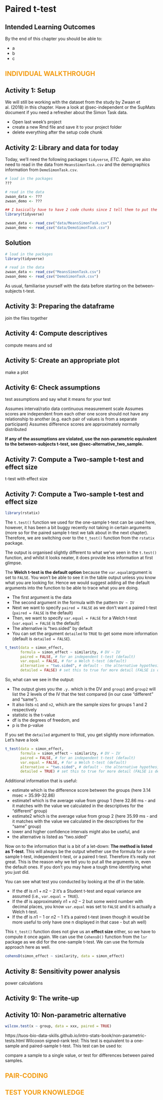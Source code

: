 # Paired t-test {#sec-within}

## Intended Learning Outcomes {.unnumbered}

By the end of this chapter you should be able to:

-   a
-   b
-   c


## [Individual Walkthrough]{style="color: #F39C12; text-transform: uppercase;"} {.unnumbered}

## Activity 1: Setup

We will still be working with the dataset from the study by Zwaan et al. (2018) in this chapter. Have a look at @sec-independent or the SupMats document if you need a refresher about the Simon Task data.

* Open last week's project
* create a new Rmd file and save it to your project folder
* delete everything after the setup code chunk 



## Activity 2: Library and data for today

Today, we'll need the following packages `tidyverse`, *ETC*. Again, we also need to read in the data from `MeansSimonTask.csv` and the demographics information from `DemoSimonTask.csv`.


```r
# load in the packages
???

# read in the data
zwaan_data <- ???
zwaan_demo <- ???
```


```r
## I basically have to have 2 code chunks since I tell them to put the data files next to the project, and mine are in a separate folder called data - unless I'll turn this into a fixed path
library(tidyverse)

zwaan_data <- read_csv("data/MeansSimonTask.csv")
zwaan_demo <- read_csv("data/DemoSimonTask.csv")
```




::: {.callout-caution collapse="true" icon="false"} 

## Solution 

```r
# load in the packages
library(tidyverse)

# read in the data
zwaan_data <- read_csv("MeansSimonTask.csv")
zwaan_demo <- read_csv("DemoSimonTask.csv")
```

:::


As usual, familiarise yourself with the data before starting on the between-subjects t-test.


## Activity 3: Preparing the dataframe

join the files together

## Activity 4: Compute descriptives

compute means and sd

## Activity 5: Create an appropriate plot

make a plot


## Activity 6: Check assumptions

test assumptions and say what it means for your test


Assumes interval/ratio data
 continuous measurement scale
 Assumes scores are independent from each other
 one score should not have any relationship to another (e.g. each pair of values is from a separate participant)
 Assumes difference scores are approximately normally distributed



**If any of the assumptions are violated, use the non-parametric equivalent to the between-subjects t-test, see @sec-alternative_two_sample.**

## Activity 7: Compute a Two-sample t-test and effect size
t-test with effect size


## Activity 7: Compute a Two-sample t-test and effect size

```r
library(rstatix)
```

The `t.test()` function we used for the one-sample t-test can be used here, however, it has been a bit buggy recently not taking in certain arguments (more so for the paired sample t-test we talk about in the next chapter). Therefore, we are switching over to the `t_test()` function from the `rstatix` package.

The output is organised slightly different to what we've seen in the `t.test()` function, and whilst it looks neater, it does provide less information at first glimpse.

The **Welch t-test is the default option** because the `var.equal`argument is set to `FALSE`. You won't be able to see it in the table output unless you know what you are looking for. Hence we would suggest adding all the default arguments into the function to be able to trace what you are doing.

* The first argument is the data
* The second argument in the formula with the pattern `DV ~ IV`
* Next we want to specify `paired = FALSE` as we don't want a paired t-test (`paired = FALSE` is the default)
* Then, we want to specify `var.equal = FALSE` for a Welch t-test (`var.equal = FALSE` is the default)
* The alternative is "two.sided" by default
* You can set the argument `detailed` to `TRUE` to get some more information (default is `detailed = FALSE`).



```r
t_test(data = simon_effect, 
       formula = simon_effect ~ similarity, # DV ~ IV
       paired = FALSE, # for an independent t-test (default)
       var.equal = FALSE, # for a Welch t-test (default)
       alternative = "two.sided", # default - the alternative hypothesis is non-directional
       detailed = FALSE) # set this to true for more detail (FALSE is default)
```

So, what can we see in the output:

* The output gives you the `.y.` which is the DV and `group1` and `group2` will list the 2 levels of the IV that the test compared (in our case "different" and "same").
* It also lists `n1` and `n2`, which are the sample sizes for groups 1 and 2 respectively
* statistic is the t-value
* df is the degrees of freedom, and
* p is the p-value

If you set the `detailed` argument to `TRUE`, you get slightly more information. Let's have a look

```r
t_test(data = simon_effect, 
       formula = simon_effect ~ similarity, # DV ~ IV
       paired = FALSE, # for an independent t-test (default)
       var.equal = FALSE, # for a Welch t-test (default)
       alternative = "two.sided", # default - the alternative hypothesis is tested in both directions
       detailed = TRUE) # set this to true for more detail (FALSE is default)
```

<p></p>
Additional information that is useful:

* estimate which is the difference score between the groups (here 3.14 msec = 35.99-32.86)
* estimate1 which is the average value from group 1 (here 32.86 ms - and it matches with the value we calculated in the descriptives for the "different" group)
* estimate2 which is the average value from group 2 (here 35.99 ms - and it matches with the value we calculated in the descriptives for the "same" group)
* lower and higher confidence intervals might also be useful, and
* the alternative is listed as "two.sided"


Now on to the information that is a bit of a let-down: **The method is listed as T-test**. This will always be the output whether use the formula for a one-sample t-test, independent t-test, or a paired t-test. Therefore it's really not great. This is the reason why we tell you to put all the arguments in, even the default ones. If you don't you may have a tough time identifying what you just did.

::: {.callout-tip}

You can see what test you conducted by looking at the df in the table. 

* If the df is $n1 + n2 - 2$ it's a Student t-test and equal variance are assumed (i.e., `var.equal = TRUE`). 
* If the df is approximately $n1 + n2 -2$ but some weird number with decimal places, you know `var.equal` was set to `FALSE` and it is actually a Welch t-test.
* If the df is $n1 - 1$ or $n2 - 1$ it's a paired t-test (even though it would be more useful to only have one n displayed in that case - but ah well)

:::

This `t_test()` function does not give us an **effect size** either, so we have to compute it once again. We can use the `CohensD()` function from the `lsr` package as we did for the one-sample t-test. We can use the formula approach here as well.

```r
cohensD(simon_effect ~ similarity, data = simon_effect)
```



## Activity 8: Sensitivity power analysis

power calculations


## Activity 9: The write-up




## Activity 10: Non-parametric alternative {#sec-alternative_two_sample}

```r
wilcox.test(x ~ group, data = xxx, paired = TRUE)
```

https://tuos-bio-data-skills.github.io/intro-stats-book/non-parametric-tests.html
Wilcoxon signed-rank test: This test is equivalent to a one-sample and paired-sample t-test. This test can be used to:

compare a sample to a single value, or
test for differences between paired samples.




## [Pair-coding]{style="color: #F39C12; text-transform: uppercase;"} {.unnumbered}




## [Test your knowledge]{style="color: #F39C12; text-transform: uppercase;"} {.unnumbered}


